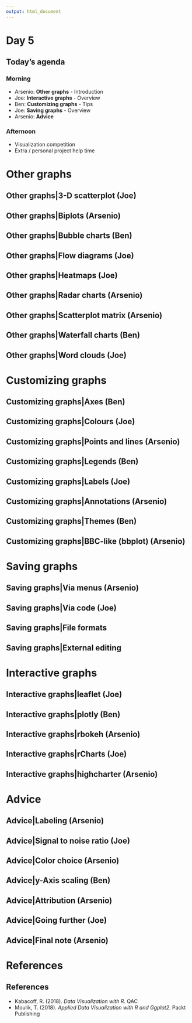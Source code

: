```yaml
---
output: html_document
---
```


# Day 5


## Today's agenda


### Morning
- Arsenio: **Other graphs** - Introduction
- Joe: **Interactive graphs** - Overview
- Ben: **Customizing graphs** - Tips
- Joe: **Saving graphs** - Overview
- Arsenio: **Advice** 

### Afternoon
- Visualization competition
- Extra / personal project help time







# Other graphs

## Other graphs|3-D scatterplot (Joe)

## Other graphs|Biplots (Arsenio)

## Other graphs|Bubble charts (Ben)

## Other graphs|Flow diagrams (Joe)

## Other graphs|Heatmaps (Joe)

## Other graphs|Radar charts (Arsenio)

## Other graphs|Scatterplot matrix (Arsenio)

## Other graphs|Waterfall charts (Ben)

## Other graphs|Word clouds (Joe)



# Customizing graphs

## Customizing graphs|Axes (Ben)

## Customizing graphs|Colours (Joe)

## Customizing graphs|Points and lines (Arsenio)

## Customizing graphs|Legends (Ben)

## Customizing graphs|Labels (Joe)

## Customizing graphs|Annotations (Arsenio)

## Customizing graphs|Themes (Ben)

## Customizing graphs|BBC-like (bbplot) (Arsenio)



# Saving graphs

## Saving graphs|Via menus (Arsenio)

## Saving graphs|Via code (Joe)

## Saving graphs|File formats

## Saving graphs|External editing



# Interactive graphs

## Interactive graphs|leaflet (Joe)

## Interactive graphs|plotly (Ben)

## Interactive graphs|rbokeh (Arsenio)

## Interactive graphs|rCharts (Joe)

## Interactive graphs|highcharter (Arsenio)



# Advice

## Advice|Labeling (Arsenio)

## Advice|Signal to noise ratio (Joe)

## Advice|Color choice (Arsenio)

## Advice|y-Axis scaling (Ben)

## Advice|Attribution (Arsenio)

## Advice|Going further (Joe)

## Advice|Final note (Arsenio)



# References

## References

- Kabacoff, R. (2018). *Data Visualization with R*. QAC
- Moulik, T. (2018). *Applied Data Visualization with R and Ggplot2*. Packt Publishing

